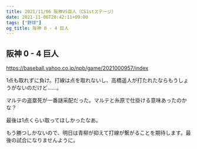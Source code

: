 ```yaml
---
title: 2021/11/06 阪神VS巨人（CS1stステージ）
date: 2021-11-06T20:42:11+09:00
tags: ["野球"]
og_title: 阪神 0 - 4 巨人
---
```


## 阪神 0 - 4 巨人

https://baseball.yahoo.co.jp/npb/game/2021000957/index

1点も取れずに負け。打線は点を取れないし、高橋遥人が打たれたならもうしょうがないのだけど……。

マルテの盗塁死が一番謎采配だった。マルテと糸原で仕掛ける意味あったのかな？

最後は1点くらい取ってほしかったなあ。

もう勝つしかないので、明日は青柳が抑えて打線が繋がることを期待します。最後の試合になりませんように。